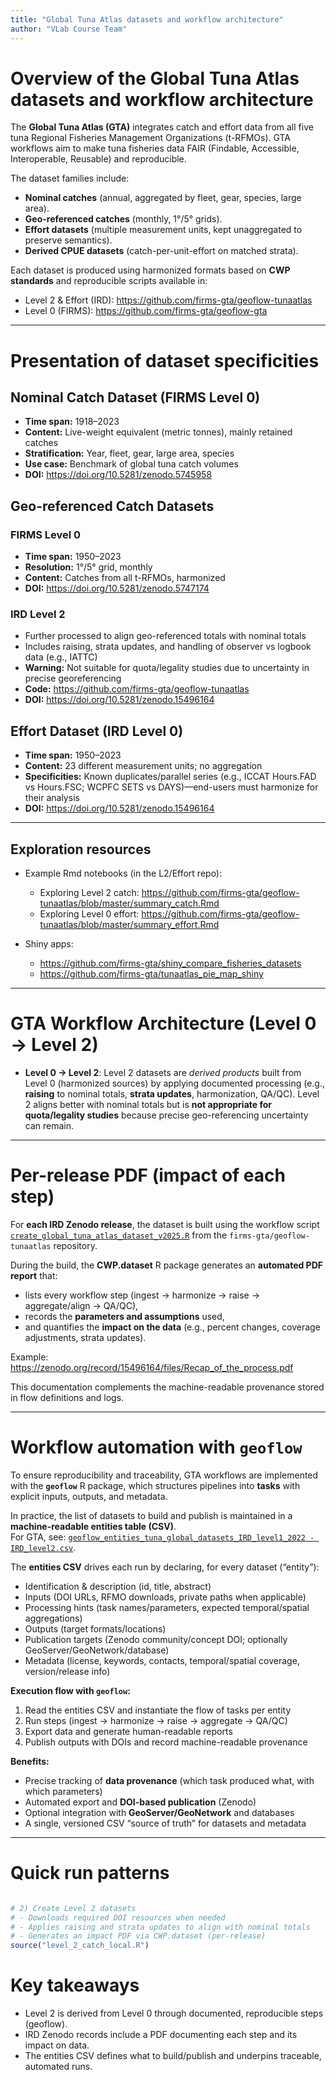 ```yaml
---
title: "Global Tuna Atlas datasets and workflow architecture"
author: "VLab Course Team"
---
```


# Overview of the Global Tuna Atlas datasets and workflow architecture

The **Global Tuna Atlas (GTA)** integrates catch and effort data from all five tuna Regional Fisheries Management Organizations (t-RFMOs). GTA workflows aim to make tuna fisheries data FAIR (Findable, Accessible, Interoperable, Reusable) and reproducible.

The dataset families include:

- **Nominal catches** (annual, aggregated by fleet, gear, species, large area).
- **Geo-referenced catches** (monthly, 1°/5° grids).
- **Effort datasets** (multiple measurement units, kept unaggregated to preserve semantics).
- **Derived CPUE datasets** (catch-per-unit-effort on matched strata).

Each dataset is produced using harmonized formats based on **CWP standards** and reproducible scripts available in:

- Level 2 & Effort (IRD): <https://github.com/firms-gta/geoflow-tunaatlas>  
- Level 0 (FIRMS): <https://github.com/firms-gta/geoflow-gta>

---

# Presentation of dataset specificities

## Nominal Catch Dataset (FIRMS Level 0)
- **Time span:** 1918–2023  
- **Content:** Live-weight equivalent (metric tonnes), mainly retained catches  
- **Stratification:** Year, fleet, gear, large area, species  
- **Use case:** Benchmark of global tuna catch volumes  
- **DOI:** <https://doi.org/10.5281/zenodo.5745958>

## Geo-referenced Catch Datasets

### FIRMS Level 0
- **Time span:** 1950–2023  
- **Resolution:** 1°/5° grid, monthly  
- **Content:** Catches from all t-RFMOs, harmonized  
- **DOI:** <https://doi.org/10.5281/zenodo.5747174>

### IRD Level 2
- Further processed to align geo-referenced totals with nominal totals  
- Includes raising, strata updates, and handling of observer vs logbook data (e.g., IATTC)  
- **Warning:** Not suitable for quota/legality studies due to uncertainty in precise georeferencing  
- **Code:** <https://github.com/firms-gta/geoflow-tunaatlas>  
- **DOI:** <https://doi.org/10.5281/zenodo.15496164>

## Effort Dataset (IRD Level 0)
- **Time span:** 1950–2023  
- **Content:** 23 different measurement units; no aggregation  
- **Specificities:** Known duplicates/parallel series (e.g., ICCAT Hours.FAD vs Hours.FSC; WCPFC SETS vs DAYS)—end-users must harmonize for their analysis  
- **DOI:** <https://doi.org/10.5281/zenodo.15496164>

---

## Exploration resources

- Example Rmd notebooks (in the L2/Effort repo):  

  - Exploring Level 2 catch: <https://github.com/firms-gta/geoflow-tunaatlas/blob/master/summary_catch.Rmd>  
  - Exploring Level 0 effort: <https://github.com/firms-gta/geoflow-tunaatlas/blob/master/summary_effort.Rmd>
  
- Shiny apps:  

  - <https://github.com/firms-gta/shiny_compare_fisheries_datasets>  
  - <https://github.com/firms-gta/tunaatlas_pie_map_shiny>

---

# GTA Workflow Architecture (Level 0 → Level 2)

- **Level 0 → Level 2**: Level 2 datasets are *derived products* built from Level 0 (harmonized sources) by applying documented processing (e.g., **raising** to nominal totals, **strata updates**, harmonization, QA/QC). Level 2 aligns better with nominal totals but is **not appropriate for quota/legality studies** because precise geo-referencing uncertainty can remain.

---

# Per-release PDF (impact of each step)

For **each IRD Zenodo release**, the dataset is built using the workflow script  
[`create_global_tuna_atlas_dataset_v2025.R`](https://github.com/firms-gta/geoflow-tunaatlas/blob/master/tunaatlas_scripts/generation/create_global_tuna_atlas_dataset_v2025.R)
from the `firms-gta/geoflow-tunaatlas` repository.

During the build, the **CWP.dataset** R package generates an **automated PDF report** that:

- lists every workflow step (ingest → harmonize → raise → aggregate/align → QA/QC),
- records the **parameters and assumptions** used,
- and quantifies the **impact on the data** (e.g., percent changes, coverage adjustments, strata updates).

Example: <https://zenodo.org/record/15496164/files/Recap_of_the_process.pdf>

This documentation complements the machine-readable provenance stored in flow definitions and logs.

---

# Workflow automation with `geoflow`

To ensure reproducibility and traceability, GTA workflows are implemented with the **`geoflow`** R package, which structures pipelines into **tasks** with explicit inputs, outputs, and metadata.

In practice, the list of datasets to build and publish is maintained in a **machine-readable entities table (CSV)**.  
For GTA, see:
[`geoflow_entities_tuna_global_datasets_IRD_level1_2022 - IRD_level2.csv`](https://github.com/firms-gta/geoflow-tunaatlas/blob/master/geoflow_entities_tuna_global_datasets_IRD_level1_2022%20-%20IRD_level2.csv).

The **entities CSV** drives each run by declaring, for every dataset ("entity"):

- Identification & description (id, title, abstract)
- Inputs (DOI URLs, RFMO downloads, private paths when applicable)
- Processing hints (task names/parameters, expected temporal/spatial aggregations)
- Outputs (target formats/locations)
- Publication targets (Zenodo community/concept DOI; optionally GeoServer/GeoNetwork/database)
- Metadata (license, keywords, contacts, temporal/spatial coverage, version/release info)

**Execution flow with `geoflow`:**

1. Read the entities CSV and instantiate the flow of tasks per entity  
2. Run steps (ingest → harmonize → raise → aggregate → QA/QC)  
3. Export data and generate human-readable reports  
4. Publish outputs with DOIs and record machine-readable provenance

**Benefits:**

- Precise tracking of **data provenance** (which task produced what, with which parameters)
- Automated export and **DOI-based publication** (Zenodo)
- Optional integration with **GeoServer/GeoNetwork** and databases
- A single, versioned CSV “source of truth” for datasets and metadata

---

# Quick run patterns

```r

# 2) Create Level 2 datasets
# - Downloads required DOI resources when needed
# - Applies raising and strata updates to align with nominal totals
# - Generates an impact PDF via CWP.dataset (per-release)
source("level_2_catch_local.R")


```

# Key takeaways

- Level 2 is derived from Level 0 through documented, reproducible steps (geoflow).
- IRD Zenodo records include a PDF documenting each step and its impact on data.
- The entities CSV defines what to build/publish and underpins traceable, automated runs.


